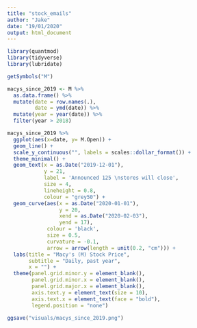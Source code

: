 ```yaml
---
title: "stock_emails"
author: "Jake"
date: "19/01/2020"
output: html_document
---
```


```r
library(quantmod)
library(tidyverse)
library(lubridate)
```

```r
getSymbols("M")
```

```r
macys_since_2019 <- M %>%
  as.data.frame() %>%
  mutate(date = row.names(.),
         date = ymd(date)) %>%
  mutate(year = year(date)) %>%
  filter(year > 2018)

macys_since_2019 %>%
  ggplot(aes(x=date, y= M.Open)) +
  geom_line() +
  scale_y_continuous("", labels = scales::dollar_format()) +
  theme_minimal() +
  geom_text(x = as.Date("2019-12-01"), 
            y = 21, 
            label = 'Announced 125 \nstores will close', 
            size = 4, 
            lineheight = 0.8,
            colour = "grey50") +
  geom_curve(aes(x = as.Date("2020-01-01"), 
                 y = 20, 
                 xend = as.Date("2020-02-03"), 
                 yend = 17), 
             colour = 'black', 
             size = 0.5, 
             curvature = -0.1,
             arrow = arrow(length = unit(0.2, "cm"))) +
  labs(title = "Macy's (M) Stock Price",
       subtitle = "Daily, past year",
       x = "") +
  theme(panel.grid.minor.y = element_blank(),
        panel.grid.minor.x = element_blank(),
        panel.grid.major.x = element_blank(),
        axis.text.y = element_text(size = 10),
        axis.text.x = element_text(face = "bold"),
        legend.position = "none")

ggsave("visuals/macys_since_2019.png")
```
